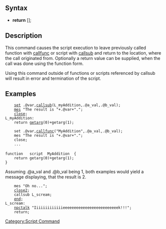 ==Syntax==
*'''return''' [<return value>];

==Description==
This command causes the script execution to leave previously called function with [[callfunc]] or script with [[callsub]] and return to the location, where the call originated from. Optionally a return value can be supplied, when the call was done using the function form.

Using this command outside of functions or scripts referenced by callsub will result in error and termination of the script.

==Examples==
     [[set]] .@var,[[callsub]](L_myAddition,.@a_val,.@b_val);
     [[mes]] "The result is "+.@var+".";
     [[close]];
 L_myAddition:
     return [[getarg]](0)+getarg(1);

     set .@var,[[callfunc]]("MyAddition",.@a_val,.@b_val);
     mes "The result is "+.@var+".";
     close;
     ...
 
 function	script	MyAddition	{
     return getarg(0)+getarg(1);
 }
Assuming .@a_val and .@b_val being 1, both examples would yield a message displaying, that the result is 2.

     mes "Oh no...";
     [[close2]];
     callsub L_scream;
     [[end]];
 L_scream:
     [[npctalk]] "Iiiiiiiiiiiiieeeeeeeeeeeeeeeeeeeeeeeeek!!!";
     return;

[[Category:Script Command]]